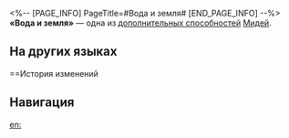 <%-- [PAGE_INFO]
PageTitle=#Вода и земля#
[END_PAGE_INFO] --%>
{{Навык Инфобокс
|Название         = Вода и земля
|Изображение      = След Вода и земля.png
|Персонаж         = Мидей
|Тип              = Доп. способность
|Возвышение       = 2
|Длительность     = 
|Описание         = При получении добивающего удара в состоянии Кровная месть Мидей не покидает это состояние. Этот эффект может сработать до 3 раза за бой.
|Свойство1        = 
|Масштабирование1 = 
}}
'''«Вода и земля»''' — одна из [[дополнительная способность|дополнительных способностей]] [[Мидей]].

==На других языках==
{{На других языках
|en   = Earth and Water
|zhs  = 水与泥土
|zht  = 水與泥土
|ja   = {{Rubi|土|つち}}と{{Rubi|水|みず}}
|ko   = 물과 흙
|es   = Tierra y agua
|fr   = Terre et eau
|ru   = Вода и земля
|th   = Earth and Water
|vi   = Nước Và Bùn
|de   = Wasser und Lehm
|id   = Earth and Water
|pt   = Terra e Água
}}

==История изменений
{{История изменений|3.5}}

==Навигация==
{{Навык Навбокс|Мидей}}

[[en:]]